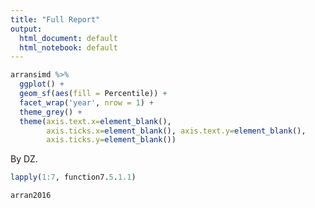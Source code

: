 ```yaml
---
title: "Full Report"
output:
  html_document: default
  html_notebook: default
---
```


```r
arransimd %>%
  ggplot() +
  geom_sf(aes(fill = Percentile)) +
  facet_wrap('year', nrow = 1) +
  theme_grey() +
  theme(axis.text.x=element_blank(),
        axis.ticks.x=element_blank(), axis.text.y=element_blank(),
        axis.ticks.y=element_blank())
```

By DZ.
```r
lapply(1:7, function7.5.1.1)
```

```r
arran2016
```

